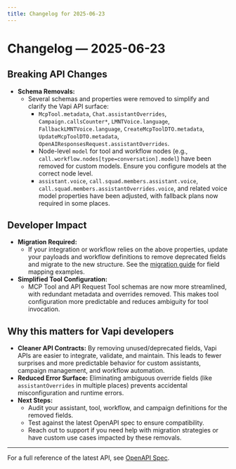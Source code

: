 ```yaml
---
title: Changelog for 2025-06-23
---
```


# Changelog — 2025-06-23

## Breaking API Changes

- **Schema Removals:**
  - Several schemas and properties were removed to simplify and clarify the Vapi API surface:
    - `McpTool.metadata`, `Chat.assistantOverrides`, `Campaign.callsCounter*`, `LMNTVoice.language`, `FallbackLMNTVoice.language`, `CreateMcpToolDTO.metadata`, `UpdateMcpToolDTO.metadata`, `OpenAIResponsesRequest.assistantOverrides`.
    - Node-level `model` for tool and workflow nodes (e.g., `call.workflow.nodes[type=conversation].model`) have been removed for custom models. Ensure you configure models at the correct node level.
    - `assistant.voice`, `call.squad.members.assistant.voice`, `call.squad.members.assistantOverrides.voice`, and related voice model properties have been adjusted, with fallback plans now required in some places.

## Developer Impact

- **Migration Required:**
  - If your integration or workflow relies on the above properties, update your payloads and workflow definitions to remove deprecated fields and migrate to the new structure. See the [migration guide](../reference) for field mapping examples.
- **Simplified Tool Configuration:**
  - MCP Tool and API Request Tool schemas are now more streamlined, with redundant metadata and overrides removed. This makes tool configuration more predictable and reduces ambiguity for tool invocation.

## Why this matters for Vapi developers

- **Cleaner API Contracts:** By removing unused/deprecated fields, Vapi APIs are easier to integrate, validate, and maintain. This leads to fewer surprises and more predictable behavior for custom assistants, campaign management, and workflow automation.
- **Reduced Error Surface:** Eliminating ambiguous override fields (like `assistantOverrides` in multiple places) prevents accidental misconfiguration and runtime errors.
- **Next Steps:**
  - Audit your assistant, tool, workflow, and campaign definitions for the removed fields.
  - Test against the latest OpenAPI spec to ensure compatibility.
  - Reach out to support if you need help with migration strategies or have custom use cases impacted by these removals.

---

For a full reference of the latest API, see [OpenAPI Spec](../reference).
